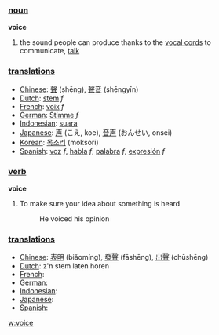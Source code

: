 === [[noun]] ===

'''voice'''
#the sound people can produce thanks to the [[vocal cord]]s to communicate, [[talk]]

=== [[translation]]s ===
*[[Chinese]]: [[聲]] (shēng), [[聲音]] (shēngyīn)
*[[Dutch]]: [[stem]] ''f''
*[[French]]: [[voix]] ''f''
*[[German]]: [[Stimme]] ''f''
*[[Indonesian]]: [[suara]]
*[[Japanese]]: [[声]] (こえ, koe), [[音声]] (おんせい, onsei)
*[[Korean]]: [[목소리]] (moksori)
*[[Spanish]]: [[voz]] ''f'', [[habla]] ''f'', [[palabra]] ''f'', [[expresión]] ''f''

=== [[verb]] ===

'''voice'''
#To make sure your idea about something is heard
#: He voiced his opinion

=== [[translation]]s ===
*[[Chinese]]: [[表明]] (biǎomíng), [[發聲]] (fāshēng), [[出聲]] (chūshēng)
*[[Dutch]]: z'n stem laten horen
*[[French]]: [[]]
*[[German]]: [[]]
*[[Indonesian]]: [[]]
*[[Japanese]]: [[]]
*[[Spanish]]: [[]]

[[w:voice]]